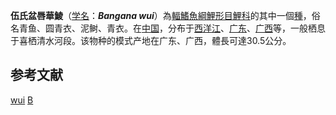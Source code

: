 {{Speciesbox 
| genus = Bangana
| species = wui
| authority = [[Zheng|Zheng]] & [[Chen|Chen]], 1983
| status = NE
| status_system = IUCN3.1
| synonyms = *''Sinilabeo discognathoides wui''<br /><small>Zheng & Chen, 1983</small>
*''Sinilabeo wui''<br /><small>Zheng & Chen, 1983</small>
}}

'''伍氏盆唇華鯪'''（[[学名|学名]]：'''''Bangana wui'''''）為[[輻鰭魚綱|輻鰭魚綱]][[鯉形目|鯉形目]][[鯉科|鯉科]]的其中一個[[種|種]]，俗名青鱼、圆青衣、泥鲥、青衣。在[[中国|中国]]，分布于[[西洋江|西洋江]]、[[广东|广东]]、[[广西|广西]]等，一般栖息于喜栖清水河段。该物种的模式产地在广东、广西，體長可達30.5公分。

== 参考文献 ==
{{Reflist}}
{{Taxonbar}}

[[Category:孟加拉鯪屬|wui]]
[[Category:1983年描述的魚類|B]]